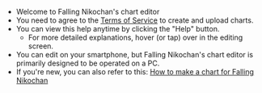 
- Welcome to Falling Nikochan's chart editor
- You need to agree to the [Terms of Service](/en/main/policies) to create and upload charts.
- You can view this help anytime by clicking the "Help" button.
  - For more detailed explanations, hover (or tap) over <HelpIcon /> in the editing screen.
- You can edit on your smartphone, but Falling Nikochan's chart editor is primarily designed to be operated on a PC.
- If you're new, you can also refer to this: [<YoutubeIcon /> How to make a chart for Falling Nikochan](https://www.youtube.com/watch?v=hi9TY_78ETY)
